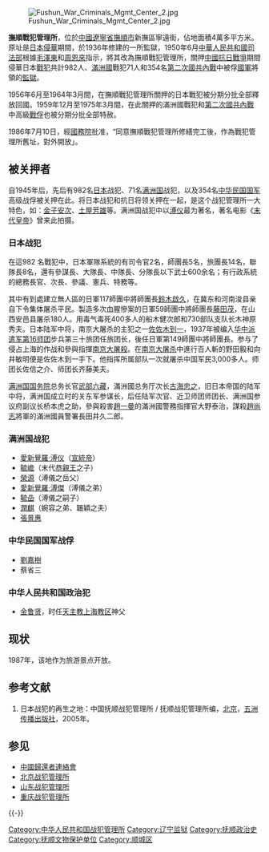 {{refimprove|time=2019-09-11T03:12:01+00:00}}
{{文物保护单位
| 级别 = 全国
| 图片 = Fushun War Criminals Mgmt Center 1.jpg
| 名称 = 抚顺战犯管理所旧址
| 编号 = 6-920
| 分类 = 近现代重要史迹及代表性建筑
| 时代 = 1950～1975年
| 所在 = [[辽宁省|辽宁省]][[抚顺市|抚顺市]]
| 登录 = 2006年
| Cat = 辽宁全国重点文物保护单位
}}
[[File:Fushun_War_Criminals_Mgmt_Center_2.jpg|thumb]]

'''撫順戰犯管理所'''，位於[[中國|中國]][[遼寧省|遼寧省]][[撫順市|撫順市]]新撫區寧遠街，佔地面積4萬多平方米。原址是[[中国抗日战争|日本侵華]]期間，於1936年修建的一所監獄，1950年6月[[中華人民共和國司法部|中華人民共和國司法部]]根據[[毛澤東|毛澤東]]和[[周恩來|周恩來]]指示，將其改為撫順戰犯管理所，關押[[中國抗日戰爭|中國抗日戰爭]]期間侵華日本[[戰犯|戰犯]]共計982人、[[滿洲國|滿洲國]]戰犯71人和354名[[第二次國共內戰|第二次國共內戰]]中被俘[[國民革命軍|國軍]]將領的[[監獄|監獄]]。

1956年6月至1964年3月間，在撫順戰犯管理所關押的日本戰犯被分期分批全部釋放回國。1959年12月至1975年3月間，在此關押的滿洲國戰犯和[[第二次國共內戰|第二次國共內戰]]中高級[[戰俘|戰俘]]也被分期分批全部特赦。

1986年7月10日，經[[中华人民共和国国务院|國務院]]批准，“同意撫順戰犯管理所修繕完工後，作為戰犯管理所舊址，對外開放」。

== 被关押者 ==
自1945年后，先后有982名[[日本|日本]]战犯、71名[[满洲国|满洲国]]战犯，以及354名[[中华民国国军|中华民国国军]]高级战俘被关押在此。将日本战犯和抗日将领关押在一起，是这个战犯管理所一大特色，如：[[金子安次|金子安次]]、[[土屋芳雄|土屋芳雄]]等。满洲国战犯中以[[溥仪|溥仪]]最为著名，著名电影《[[末代皇帝_(电影)|末代皇帝]]》曾来此拍摄。

=== 日本战犯 ===
在這982 名戰犯中，日本軍隊系統的有司令官2名，師團長5名，旅團長14名，聯隊長8名，還有參謀長、大隊長、中隊長、分隊長以下武士600余名；有行政系統的總務長官、次長、參議、憲兵、特務等。

其中有到處建立無人區的日軍117師團中將師團長[[鈴木啟久|鈴木啟久]]，在冀东和河南浚县亲自下令集体屠杀平民。製造多次血腥慘案的日軍59師團中將師團長[[藤田茂|藤田茂]]，在山西安邑县屠杀180人。用毒气毒死400多人的船木健次郎和730部队支队长木神原秀夫。日本陆军中将，南京大屠杀的主犯之一[[佐佐木到一|佐佐木到一]]，1937年被编入[[华中派遣军|华中派遣军]][[第16师团|第16师团]]步兵第三十旅团任旅团长，後任日軍第149師團中將師團長。参与了侵占上海的作战和參與指揮[[南京大屠殺|南京大屠殺]]。在[[南京大屠杀|南京大屠杀]]中進行百人斬的野田毅和向井敏明便是佐佐木到一手下。他指挥所属部队一次就屠杀中国军民3,000多人。师团长佐信之介、师团长齐藤美夫。

[[满洲国国务院|满洲国国务院]]总务长官[[武部六藏|武部六藏]]，滿洲國总务厅次长[[古海忠之|古海忠之]]，旧日本帝国的陆军中将，满洲国成立时的关东军参谋长，后任陆军次官、近卫师团师团长、满洲国参议府副议长桥本虎之助，參與殺害[[趙一曼|趙一曼]]的滿洲國警務指揮官大野泰治，謀殺[[趙尚志|趙尚志]]將軍的滿洲國員警署長田井久二郎。

=== 满洲国战犯 ===
* [[愛新覺羅·溥仪|愛新覺羅·溥仪]]（[[宣統帝|宣統帝]]）
* [[毓嶦|毓嶦]]（末代[[恭親王|恭親王]]之子）
*[[榮源|榮源]]（溥儀之岳父）
*[[愛新覺羅·溥傑|愛新覺羅·溥傑]]（溥儀之弟）
*[[毓喦|毓喦]]（溥儀之嗣子）
*[[潤麒|潤麒]]（婉容之弟、韞穎之夫）
*[[張景惠|張景惠]]

=== 中华民国国军战俘 ===
* [[劉嘉樹|劉嘉樹]]
* 蔡省三

=== 中华人民共和国政治犯 ===
* [[金鲁贤|金鲁贤]]，时任[[天主教上海教区|天主教上海教区]]神父

== 现状 ==
1987年，该地作为旅游景点开放。

==参考文献==
#日本战犯的再生之地：中国抚顺战犯管理所 / 抚顺战犯管理所编，[[北京|北京]]，[[五洲传播出版社|五洲传播出版社]]，2005年。

== 参见 ==
* [[中國歸還者連絡會|中國歸還者連絡會]]
* [[北京战犯管理所|北京战犯管理所]]
* [[山东战犯管理所|山东战犯管理所]]
* [[重庆战犯管理所|重庆战犯管理所]]

{{-}}
{{辽宁全国重点文物保护单位}}

[[Category:中华人民共和国战犯管理所|Category:中华人民共和国战犯管理所]]
[[Category:辽宁监狱|Category:辽宁监狱]]
[[Category:抚顺政治史|Category:抚顺政治史]]
[[Category:抚顺文物保护单位|Category:抚顺文物保护单位]]
[[Category:顺城区|Category:顺城区]]